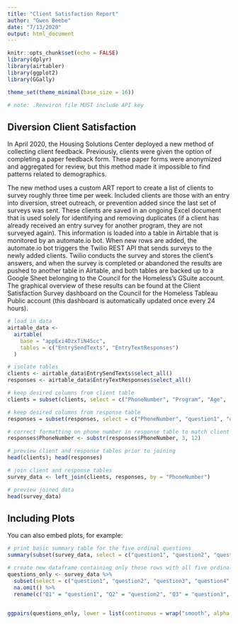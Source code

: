 ```yaml
---
title: "Client Satisfaction Report"
author: "Gwen Beebe"
date: "7/13/2020"
output: html_document
---
```


```r

knitr::opts_chunk$set(echo = FALSE)
library(dplyr)
library(airtabler)
library(ggplot2)
library(GGally)

theme_set(theme_minimal(base_size = 16))

# note: .Renviron file MUST include API key

```

## Diversion Client Satisfaction

In April 2020, the Housing Solutions Center deployed a new method of collecting client feedback. Previously, clients were given the option of completing a paper feedback form. These paper forms were anonymized and aggregated for review, but this method made it impossible to find patterns related to demographics. 

The new method uses a custom ART report to create a list of clients to survey roughly three time per week. Included clients are those with an entry into diversion, street outreach, or prevention added since the last set of surveys was sent. These clients are saved in an ongoing Excel document that is used solely for identifying and removing duplicates (if a client has already received an entry survey for another program, they are not surveyed again). This information is loaded into a table in Airtable that is monitored by an automate.io bot. When new rows are added, the automate.io bot triggers the Twilio REST API that sends surveys to the newly added clients. Twilio conducts the survey and stores the client's answers, and when the survey is completed or abandoned the results are pushed to another table in Airtable, and both tables are backed up to a Google Sheet belonging to the Council for the Homeless's GSuite account. The graphical overview of these results can be found at the Client Satisfaction Survey dashboard on the Council for the Homeless Tableau Public account (this dashboard is automatically updated once every 24 hours).

```r

# load in data
airtable_data <- 
  airtable(
    base = "appExi4DzxTiN45cc", 
    tables = c("EntrySendTexts", "EntryTextResponses")
  )

# isolate tables
clients <- airtable_data$EntrySendTexts$select_all()
responses <- airtable_data$EntryTextResponses$select_all()

# keep desired columns from client table
clients = subset(clients, select = c("PhoneNumber", "Program", "Age",  "Gender", "Race", "Ethnicity", "Primary Staff", "Entry Date"))

# keep desired columns from response table
responses = subset(responses, select = c("PhoneNumber", "question1", "question2", "question3", "question4", "question5", "question6", "question7", "question8", "NoResponse", "Language"))

# correct formatting on phone number in response table to match client table
responses$PhoneNumber <- substr(responses$PhoneNumber, 3, 12)

# preview client and response tables prior to joining
head(clients); head(responses)

# join client and response tables
survey_data <- left_join(clients, responses, by = "PhoneNumber")

# preview joined data
head(survey_data)

```

## Including Plots

You can also embed plots, for example:

```r

# print basic summary table for the five ordinal questions
summary(subset(survey_data, select = c("question1", "question2", "question3", "question4", "question5")))

# create new dataframe containing only those rows with all five ordinal questions answered, shorten column names
questions_only <- survey_data %>%
  subset(select = c("question1", "question2", "question3", "question4", "question5")) %>%
  na.omit() %>%
  rename(c("Q1" = "question1", "Q2" = "question2", "Q3" = "question3", "Q4" = "question4", "Q5" = "question5"))


ggpairs(questions_only, lower = list(continuous = wrap("smooth", alpha = 0.3, size=0.1)), progress = FALSE)

```


